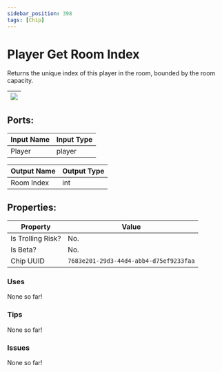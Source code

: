 ```yaml
---
sidebar_position: 398
tags: [Chip]
---
```


# Player Get Room Index


Returns the unique index of this player in the room, bounded by the room capacity.

| ![](https://images-ext-2.discordapp.net/external/MPmIaQzlEPmgGWlgi-WxBBXt0Bjv_zWPkg1y1f_sy3s/https/www.recroomcircuits.com/image/circuit/absolute-value?width=206&height=108) |
|-----|

## Ports:

| Input Name | Input Type |
|-----------|-----------|
| Player | player |

| Output Name | Output Type |
|-----------|-----------|
| Room Index | int |

## Properties:

| Property  | Value |
|-------------------|-----------|
| Is Trolling Risk? | No. |
| Is Beta? | No. |
| Chip UUID | `7683e201-29d3-44d4-abb4-d75ef9233faa` |

### Uses

None so far!

### Tips

None so far!

### Issues

None so far!